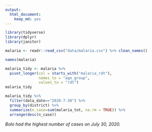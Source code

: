 ```yaml
---
output: 
  html_document: 
    keep_md: yes
---
```

```r
library(tidyverse)
library(dplyr)
library(janitor)
```


```r
malaria <- readr::read_csv("data/malaria.csv") %>% clean_names()
```

```r
names(malaria)
```

```r
malaria_tidy <- malaria %>% 
  pivot_longer(col = starts_with("malaria_rdt"),
               names_to = "age_group",
               values_to = "rdt")
malaria_tidy
```

```r
malaria_tidy %>% 
  filter(data_date=="2020-7-30") %>% 
  group_by(district) %>% 
  summarize(n_case=sum(malaria_tot, na.rm = TRUE)) %>% 
  arrange(desc(n_case))
```
_Bolo had the highest number of cases on July 30, 2020._
